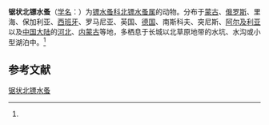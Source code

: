 {{Speciesbox
| name = 锯状北镖水蚤
| status = 
| status_system = 
| image = 
| genus = Arctodiaptomus
| species = wierzejskii
| authority = (Richard, 1888)<ref name='id12460'>{{cite web| url =http://www.bioinfo.cn/db05/BjdwSpecies.php?action=view&id=12460| title =锯状北镖水蚤| work =《中国动物物种编目数据库》| publisher =中国科学院微生物研究所| author =中国科学院动物研究所| accessdate =2009-04-28| deadurl =yes| archiveurl =https://web.archive.org/web/20160305060705/http://www.bioinfo.cn/db05/BjdwSpecies.php?action=view&id=12460| archivedate =2016-03-05}}</ref>
}}

'''锯状北镖水蚤'''（[[学名|学名]]：{{lang|la|''Arctodiaptomus wierzejskii''}}）为[[镖水蚤科|镖水蚤科]][[北镖水蚤属|北镖水蚤属]]的动物。分布于[[蒙古|蒙古]]、[[俄罗斯|俄罗斯]]、里海、保加利亚、[[西班牙|西班牙]]、罗马尼亚、英国、[[德国|德国]]、南斯科夫、突尼斯、[[阿尔及利亚|阿尔及利亚]]以及[[中国大陆|中国大陆]]的[[河北|河北]]、[[内蒙古|内蒙古]]等地，多栖息于长城以北草原地带的水坑、水沟或小型湖泊中。<ref name='id12460'/>

== 参考文献 ==
{{reflist}}

{{Wikispecies|Arctodiaptomus wierzejskii}}
{{Taxonbar|from=Q13392317}}

[[Category:北镖水蚤属|锯状北镖水蚤]]


{{节肢动物小作品}}